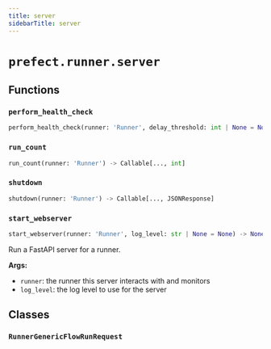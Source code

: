```yaml
---
title: server
sidebarTitle: server
---
```


# `prefect.runner.server`

## Functions

### `perform_health_check` <sup><a href="https://github.com/PrefectHQ/prefect/blob/main/src/prefect/runner/server.py#L51" target="_blank"><Icon icon="github" size="14" /></a></sup>

```python
perform_health_check(runner: 'Runner', delay_threshold: int | None = None) -> Callable[..., JSONResponse]
```

### `run_count` <sup><a href="https://github.com/PrefectHQ/prefect/blob/main/src/prefect/runner/server.py#L77" target="_blank"><Icon icon="github" size="14" /></a></sup>

```python
run_count(runner: 'Runner') -> Callable[..., int]
```

### `shutdown` <sup><a href="https://github.com/PrefectHQ/prefect/blob/main/src/prefect/runner/server.py#L85" target="_blank"><Icon icon="github" size="14" /></a></sup>

```python
shutdown(runner: 'Runner') -> Callable[..., JSONResponse]
```

### `start_webserver` <sup><a href="https://github.com/PrefectHQ/prefect/blob/main/src/prefect/runner/server.py#L311" target="_blank"><Icon icon="github" size="14" /></a></sup>

```python
start_webserver(runner: 'Runner', log_level: str | None = None) -> None
```


Run a FastAPI server for a runner.

**Args:**
- `runner`: the runner this server interacts with and monitors
- `log_level`: the log level to use for the server


## Classes

### `RunnerGenericFlowRunRequest` <sup><a href="https://github.com/PrefectHQ/prefect/blob/main/src/prefect/runner/server.py#L45" target="_blank"><Icon icon="github" size="14" /></a></sup>
